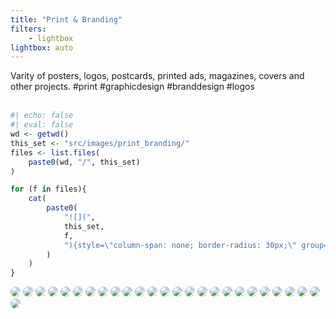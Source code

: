 ```yaml
---
title: "Print & Branding"
filters:
    - lightbox
lightbox: auto
---
```


Varity of posters, logos, postcards, printed ads, magazines, covers and other projects. #print #graphicdesign #branddesign #logos
<br/><br/>

::: gallery

::: column-page

```r
#| echo: false
#| eval: false
wd <- getwd()
this_set <- "src/images/print_branding/"
files <- list.files(
    paste0(wd, "/", this_set)
)

for (f in files){
    cat(
        paste0(
            "![](",
            this_set,
            f,
            "){style=\"column-span: none; border-radius: 30px;\" group=\"my-gallery\"}\n"
        )
    )
}
```


![](src/images/print_branding/3ag_rollup-copy.jpg){style="column-span: none; border-radius: 30px;" group="my-gallery"}
![](src/images/print_branding/aff_btb_sticker_3x3-1.jpg){style="column-span: none; border-radius: 30px;" group="my-gallery"}
![](src/images/print_branding/aff_postcard_december2019_v02.jpg){style="column-span: none; border-radius: 30px;" group="my-gallery"}
![](src/images/print_branding/aff_postcard_march2019_11x6_side1.jpg){style="column-span: none; border-radius: 30px;" group="my-gallery"}
![](src/images/print_branding/albomcover_disk.jpg){style="column-span: none; border-radius: 30px;" group="my-gallery"}
![](src/images/print_branding/arkansas_small.jpg){style="column-span: none; border-radius: 30px;" group="my-gallery"}
![](src/images/print_branding/basil2.jpg){style="column-span: none; border-radius: 30px;" group="my-gallery"}
![](src/images/print_branding/bookclub.jpg){style="column-span: none; border-radius: 30px;" group="my-gallery"}
![](src/images/print_branding/eemockup-psd.jpg){style="column-span: none; border-radius: 30px;" group="my-gallery"}
![](src/images/print_branding/enzymes.jpg){style="column-span: none; border-radius: 30px;" group="my-gallery"}
![](src/images/print_branding/fortiq_broshure.jpg){style="column-span: none; border-radius: 30px;" group="my-gallery"}
![](src/images/print_branding/itunes_poster_charlesmansonthefinalwords_v3.jpg){style="column-span: none; border-radius: 30px;" group="my-gallery"}
![](src/images/print_branding/logo_basil.jpg){style="column-span: none; border-radius: 30px;" group="my-gallery"}
![](src/images/print_branding/logo_coopermoon.jpg){style="column-span: none; border-radius: 30px;" group="my-gallery"}
![](src/images/print_branding/logo_euroexport.jpg){style="column-span: none; border-radius: 30px;" group="my-gallery"}
![](src/images/print_branding/logo_fortiq.jpg){style="column-span: none; border-radius: 30px;" group="my-gallery"}
![](src/images/print_branding/logo_wavybrainstudios.jpg){style="column-span: none; border-radius: 30px;" group="my-gallery"}
![](src/images/print_branding/magazine_for_portfolio-v2.jpg){style="column-span: none; border-radius: 30px;" group="my-gallery"}
![](src/images/print_branding/magazinereelz_v2.jpg){style="column-span: none; border-radius: 30px;" group="my-gallery"}
![](src/images/print_branding/mimik_for_portfolio.jpg){style="column-span: none; border-radius: 30px;" group="my-gallery"}
![](src/images/print_branding/mockup_intouchables.jpg){style="column-span: none; border-radius: 30px;" group="my-gallery"}
![](src/images/print_branding/mockup_kids_book.jpg){style="column-span: none; border-radius: 30px;" group="my-gallery"}
![](src/images/print_branding/odreval_newgfx2-copy.jpg){style="column-span: none; border-radius: 30px;" group="my-gallery"}
![](src/images/print_branding/rainboots.jpg){style="column-span: none; border-radius: 30px;" group="my-gallery"}
![](src/images/print_branding/reelz_postcard_small.jpg){style="column-span: none; border-radius: 30px;" group="my-gallery"}
![](src/images/print_branding/reelzmovie_magazine.jpg){style="column-span: none; border-radius: 30px;" group="my-gallery"}

:::

:::
